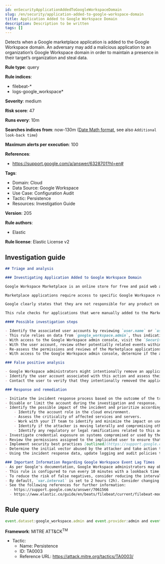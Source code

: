 ```yaml
---
id: enSecurityApplicationAddedToGoogleWorkspaceDomain
slug: /en/security/application-added-to-google-workspace-domain
title: Application Added to Google Workspace Domain
description: Description to be written
tags: []
---
```


<div id="application-added-to-google-workspace-domain"></div>

Detects when a Google marketplace application is added to the Google Workspace domain. An adversary may add a malicious application to an organization’s Google Workspace domain in order to maintain a presence in their target’s organization and steal data.

**Rule type**: query

**Rule indices**: 

* filebeat-*
* logs-google_workspace*

**Severity**: medium

**Risk score**: 47

**Runs every**: 10m

**Searches indices from**: now-130m ([Date Math format](((ref))/common-options.html#date-math), see also <DocLink id="enSecurityRulesUiCreate" section="set-the-rules-schedule">`Additional look-back time`</DocLink>)

**Maximum alerts per execution**: 100

**References**: 

* https://support.google.com/a/answer/6328701?hl=en#

**Tags**: 

* Domain: Cloud
* Data Source: Google Workspace
* Use Case: Configuration Audit
* Tactic: Persistence
* Resources: Investigation Guide

**Version**: 205

**Rule authors**: 

* Elastic

**Rule license**: Elastic License v2

## Investigation guide

```markdown
## Triage and analysis

### Investigating Application Added to Google Workspace Domain

Google Workspace Marketplace is an online store for free and paid web applications that work with Google Workspace services and third-party software. Listed applications are based on Google APIs or on Google Apps Script and created by both Google and third-party developers.

Marketplace applications require access to specific Google Workspace resources. Applications can be installed by individual users, if they have permission, or can be installed for an entire Google Workspace domain by administrators. Consent screens typically display what permissions and privileges the application requires during installation. As a result, malicious Marketplace applications may require more permissions than necessary or have malicious intent.

Google clearly states that they are not responsible for any product on the Marketplace that originates from a source other than Google.

This rule checks for applications that were manually added to the Marketplace by a Google Workspace account.

#### Possible investigation steps

- Identify the associated user accounts by reviewing `user.name` or `user.email` fields in the alert.
- This rule relies on data from `google_workspace.admin`, thus indicating the associated user has administrative privileges to the Marketplace.
- With access to the Google Workspace admin console, visit the `Security > Investigation tool` with filters for the user email and event is `Assign Role` or `Update Role` to determine if new cloud roles were recently updated.
- With the user account, review other potentially related events within the last 48 hours.
- Re-assess the permissions and reviews of the Marketplace applications to determine if they violate organizational policies or introduce unexpected risks.
- With access to the Google Workspace admin console, determine if the application was installed domain-wide or individually by visiting `Apps > Google Workspace Marketplace Apps`.

### False positive analysis

- Google Workspace administrators might intentionally remove an application from the blocklist due to a re-assessment or a domain-wide required need for the application.
- Identify the user account associated with this action and assess their administrative privileges with Google Workspace Marketplace.
- Contact the user to verify that they intentionally removed the application from the blocklist and their reasoning.

### Response and remediation

- Initiate the incident response process based on the outcome of the triage.
- Disable or limit the account during the investigation and response.
- Identify the possible impact of the incident and prioritize accordingly; the following actions can help you gain context:
    - Identify the account role in the cloud environment.
    - Assess the criticality of affected services and servers.
    - Work with your IT team to identify and minimize the impact on users.
    - Identify if the attacker is moving laterally and compromising other accounts, servers, or services.
    - Identify any regulatory or legal ramifications related to this activity.
- Investigate credential exposure on systems compromised or used by the attacker to ensure all compromised accounts are identified. Reset passwords or delete API keys as needed to revoke the attacker's access to the environment. Work with your IT teams to minimize the impact on business operations during these actions.
- Review the permissions assigned to the implicated user to ensure that the least privilege principle is being followed.
- Implement security best practices [outlined](https://support.google.com/a/answer/7587183) by Google.
- Determine the initial vector abused by the attacker and take action to prevent reinfection via the same vector.
- Using the incident response data, update logging and audit policies to improve the mean time to detect (MTTD) and the mean time to respond (MTTR).

### Important Information Regarding Google Workspace Event Lag Times
- As per Google's documentation, Google Workspace administrators may observe lag times ranging from minutes up to 3 days between the time of an event's occurrence and the event being visible in the Google Workspace admin/audit logs.
- This rule is configured to run every 10 minutes with a lookback time of 130 minutes.
- To reduce the risk of false negatives, consider reducing the interval that the Google Workspace (formerly G Suite) Filebeat module polls Google's reporting API for new events.
- By default, `var.interval` is set to 2 hours (2h). Consider changing this interval to a lower value, such as 10 minutes (10m).
- See the following references for further information:
  - https://support.google.com/a/answer/7061566
  - https://www.elastic.co/guide/en/beats/filebeat/current/filebeat-module-google_workspace.html
```

## Rule query

```js
event.dataset:google_workspace.admin and event.provider:admin and event.category:iam and event.action:ADD_APPLICATION

```

**Framework**: MITRE ATT&CK<sup>TM</sup>

* Tactic:
    * Name: Persistence
    * ID: TA0003
    * Reference URL: https://attack.mitre.org/tactics/TA0003/

